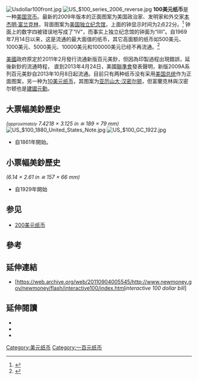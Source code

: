 {{Infobox Banknote
 | Country             = 美利堅合眾國
 | Value               = $100
 | Unit                = 
 | Width               = 155.956
 | Height              = 66.294
 | Weight              = 1 
 | Security Features   = 防偽纖維、[[防偽水印|防偽水印]]、立体[[安全線|安全線]]、[[光學變色油墨|光學變色油墨]]、缩印、浮凸印刷、[[圓圈星座防偽技術|圓圈星座防偽技術]]
 | Paper Type          = 75% 棉<br/>25% 亞麻布
 | Years of Printing   = 1929年至今（指小尺寸纸币）
 | Obverse             = Obverse of the series 2009 $100 Federal Reserve Note.jpg
 | Obverse Design      = [[班傑明·富蘭克林|班傑明·富蘭克林]]、[[美國獨立宣言|美國獨立宣言]]、[[羽毛筆|羽毛筆]]和[[墨水瓶|墨水瓶]]
 | Obverse Designer    = 
 | Obverse Design Date = 2009年
 | Reverse             = New100back.jpg
 | Reverse Design      = [[美國獨立紀念館|美國獨立紀念館]] 
 | Reverse Designer    = 
 | Reverse Design Date = 2009年
}}

[[File:Usdollar100front.jpg|thumb]]
[[File:US_$100_series_2006_reverse.jpg|thumb]]
'''100美元纸币'''是一种[[美国货币|美国货币]]。最新的2009年版本的正面图案为美国政治家、发明家和外交家[[本杰明·富兰克林|本杰明·富兰克林]]，背面图案为[[美国独立纪念馆|美国独立纪念馆]]，上面的钟显示时间为2点22分。<ref>{{cite web 
 |url=http://www.moneyfactory.gov/document.cfm/18/106 
 |title=Money Facts 
 |publisher=Bureau of Engraving and Printing 
 |accessdate=2009-03-19 
 |deadurl=yes 
 |archiveurl=https://web.archive.org/web/20070928013314/http://www.moneyfactory.gov/document.cfm/18/106 
 |archivedate=2007-09-28 
 }}</ref> 
钟面上的数字四被错误地写成了“IV”，而事实上独立纪念馆的钟面为“IIII”。自1969年7月14日以来，这是流通的最大面值的纸币，其它高面额的纸币如500美元、1000美元、5000美元、10000美元和100000美元已经不再流通。<ref>{{cite web 
 |url=http://www.moneyfactory.gov/section.cfm/5/42 
 |title=For Collectors: Large Denominations 
 |publisher=Bureau of Engraving and Printing 
 |accessdate=2007-09-27 
 |deadurl=yes 
 |archiveurl=https://web.archive.org/web/20070911204022/http://www.moneyfactory.gov/section.cfm/5/42 
 |archivedate=2007-09-11 
 }}</ref>

[[美國|美國]]政府原定於2011年2月發行流通新版百元美鈔，但因為印製過程出現錯誤，延後新鈔的流通時程，
直到2013年4月24日，美國[[聯準會|聯準會]]發表聲明，新版2009A系列百元美鈔自2013年10月8日起流通。目前只有两种纸币没有采用[[美国总统|美国总统]]作为正面图案，另一种为[[10美元纸币|10美元纸币]]，其图案为[[亚历山大·汉密尔顿|亚历山大·汉密尔顿]]，但富蘭克林與汉密尔顿也是[[美國開國元勛|建國元勳]]。

==大票幅美鈔歷史==
''(<small>approximately</small> 7.4218 × 3.125 in ≅ 189 × 79 mm)''
[[File:US_$100_1880_United_States_Note.jpg|thumb]]
[[File:US_$100_GC_1922.jpg|thumb]]

*自1861年開始。

==小票幅美鈔歷史==
''(6.14 × 2.61 in ≅ 157 × 66 mm)''
*自1929年開始

==参见==
* [[200美元纸币|200美元纸币]]

==參考==
{{Reflist|1}}

==延伸連結==
*[https://web.archive.org/web/20110904005545/http://www.newmoney.gov/newmoney/flash/interactive100/index.html''interactive 100 dollar bill'']

==延伸閱讀==
*{{cite book
  | last = Friedberg
  | first = Arthur
  | coauthors = Ira Friedberg, David Bowers
  | title = A Guide Book of United States Paper Money: Complete Source for History, Grading, and Prices (Official Red Book)
  | publisher = Whitman Publishing
  | year = 2005
  | isbn = 0-7948-1786-6 }}
*{{cite book
  | last = Hudgeons
  | first = Thomas
  | title = The Official Blackbook Price Guide to U.S. Paper Money 2006
  | url = https://archive.org/details/officialblackboo00thom_2
  | edition= 38th
  | publisher = House of Collectibles
  | year = 2005
  | isbn = 1-4000-4845-1
  | oclc = 244167611 }}
*{{cite book
  | last = Wilhite
  | first = Robert
  | title = Standard Catalog of United States Paper Money
  | url = https://archive.org/details/standardcatalogo0000krau
  | edition= 17th
  | publisher = Krause Publications
  | year = 1998
  | isbn = 0-87341-653-8 }}

{{US_currency_and_coinage}}
[[Category:美元纸币|Category:美元纸币]]
[[Category:一百元纸币|Category:一百元纸币]]